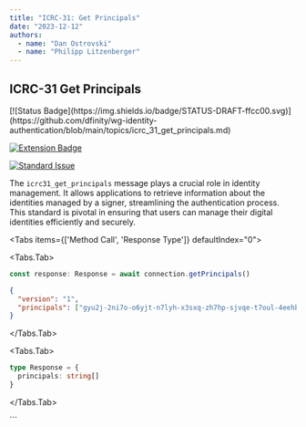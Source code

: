 ```yaml
---
title: "ICRC-31: Get Principals"
date: "2023-12-12"
authors:
  - name: "Dan Ostrovski"
  - name: "Philipp Litzenberger"
---
```



## ICRC-31 Get Principals

<Stack>
[![Status Badge](https://img.shields.io/badge/STATUS-DRAFT-ffcc00.svg)](https://github.com/dfinity/wg-identity-authentication/blob/main/topics/icrc_31_get_principals.md)

[![Extension Badge](https://img.shields.io/badge/Extends-ICRC--25-ffcc222.svg)](https://github.com/dfinity/wg-identity-authentication/blob/main/topics/icrc_25_signer_interaction_standard.md)

[![Standard Issue](https://img.shields.io/badge/ISSUE-ICRC--31-blue?logo=github)](https://github.com/dfinity/wg-identity-authentication/issues/112)

</Stack>

The `icrc31_get_principals` message plays a crucial role in identity management. It allows
applications to retrieve information about the identities managed by a signer, streamlining the
authentication process. This standard is pivotal in ensuring that users can manage their digital
identities efficiently and securely.

<Tabs items={['Method Call', 'Response Type']} defaultIndex="0">

<Tabs.Tab>
```typescript filename="Method Call"
const response: Response = await connection.getPrincipals()
```

```json filename="response data"
{
  "version": "1",
  "principals": ["gyu2j-2ni7o-o6yjt-n7lyh-x3sxq-zh7hp-sjvqe-t7oul-4eehb-2gvtt-Jae"]
}
```

</Tabs.Tab>

<Tabs.Tab>
```typescript filename="Response Type"
type Response = {
  principals: string[]
}

```
</Tabs.Tab>

</Tabs>
```
